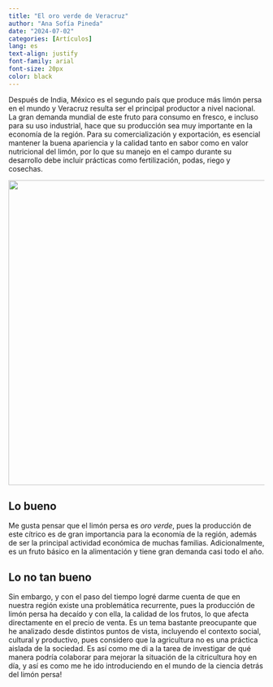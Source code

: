 ```yaml
---
title: "El oro verde de Veracruz"
author: "Ana Sofía Pineda"
date: "2024-07-02"
categories: [Artículos]
lang: es
text-align: justify
font-family: arial
font-size: 20px
color: black
---
```




Después de India, México es el segundo país que produce más limón persa en el mundo y Veracruz resulta ser el principal productor a nivel nacional. La gran demanda mundial de este fruto para consumo en fresco, e incluso para su uso industrial, hace que su producción sea muy importante en la economía de la región. Para su comercialización y exportación, es esencial mantener la buena apariencia y la calidad tanto en sabor como en valor nutricional del limón, por lo que su manejo en el campo durante su desarrollo debe incluir prácticas como fertilización, podas, riego y cosechas.

::: {layout-ncol=1}
![](images/IMG_20240521_111032.jpg){width="600"}
:::

::: panel-tabset
## Lo bueno

Me gusta pensar que el limón persa es *oro verde*, pues la producción de este cítrico es de gran importancia para la economía de la región, además de ser la principal actividad económica de muchas familias. Adicionalmente, es un fruto básico en la alimentación y tiene gran demanda casi todo el año.

## Lo no tan bueno

Sin embargo, y con el paso del tiempo logré darme cuenta de que en nuestra región existe una problemática recurrente, pues la producción de limón persa ha decaído y con ella, la calidad de los frutos, lo que afecta directamente en el precio de venta. Es un tema bastante preocupante que he analizado desde distintos puntos de vista, incluyendo el contexto social, cultural y productivo, pues considero que la agricultura no es una práctica aislada de la sociedad. Es así como me di a la tarea de investigar de qué manera podría colaborar para mejorar la situación de la citricultura hoy en día, y así es como me he ido introduciendo en el mundo de la ciencia detrás del limón persa!
:::
